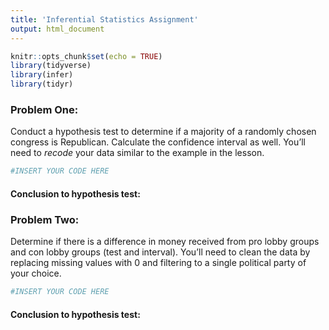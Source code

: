 ```yaml
---
title: 'Inferential Statistics Assignment'
output: html_document
---
```


```r
knitr::opts_chunk$set(echo = TRUE)
library(tidyverse)
library(infer)
library(tidyr)
```

### Problem One:

Conduct a hypothesis test to determine if a majority of a randomly chosen congress is Republican. Calculate the confidence interval as well. You'll need to *recode* your data similar to the example in the lesson.

```r
#INSERT YOUR CODE HERE
```

#### Conclusion to hypothesis test:

### Problem Two:

Determine if there is a difference in money received from pro lobby groups and con lobby groups (test and interval). You'll need to clean the data by replacing missing values with 0 and filtering to a single political party of your choice.

```r
#INSERT YOUR CODE HERE
```

#### Conclusion to hypothesis test:

